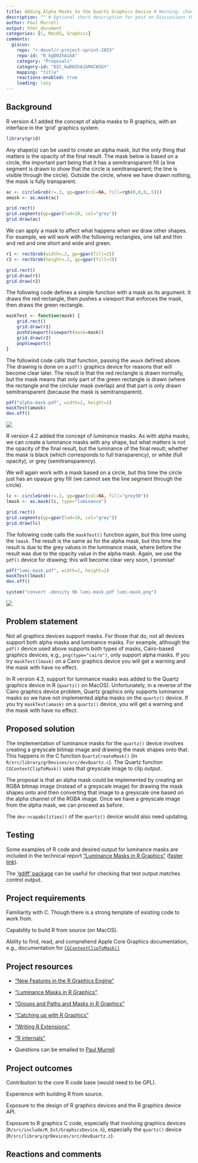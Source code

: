 ```yaml
---
title: Adding Alpha Masks to the Quartz Graphics Device # Warning: changing the title may create a new Discussions thread!
description: "" # Optional short description for post on Discussions thread
author: Paul Murrell
output: html_document
categories: [C, MacOS, Graphics]
comments:
  giscus: 
    repo: "r-devel/r-project-sprint-2023"
    repo-id: "R_kgDOIhAibA"
    category: "Proposals"
    category-id: "DIC_kwDOIhAibM4CW3GY"
    mapping: "title"
    reactions-enabled: true
    loading: lazy
---
```


## Background

R version 4.1 added the concept of alpha masks to R graphics, with an interface in the 'grid' graphics system.

```r
library(grid)
```

Any shape(s) can be used to create an alpha mask, but the only thing that matters is the opacity of the final result. The mask below is based on a circle, the important part being that it has a semitransparent fill (a line segment is drawn to show that the circle is semitransparent; the line is visible through the circle). Outside the circle, where we have drawn nothing, the mask is fully transparent.

```r
ac <- circleGrob(r=.3, gp=gpar(col=NA, fill=rgb(0,0,0,.5)))
amask <- as.mask(ac)
```

```r
grid.rect()
grid.segments(gp=gpar(lwd=10, col="grey"))
grid.draw(ac)
```

We can apply a mask to affect what happens when we draw other shapes. For example, we will work with the following rectangles, one tall and thin and red and one short and wide and green.

```r
r1 <- rectGrob(width=.2, gp=gpar(fill=2))
r2 <- rectGrob(height=.2, gp=gpar(fill=3))
```

```r
grid.rect()
grid.draw(r1)
grid.draw(r2)
```

The following code defines a simple function with a mask as its argument.
It draws the red rectangle, then pushes a viewport that enforces the mask,
then draws the green rectangle.

```r
maskTest <- function(mask) {
    grid.rect()
    grid.draw(r1)
    pushViewport(viewport(mask=mask))
    grid.draw(r2)
    popViewport()
}
```

The followind code calls that function, passing the `amask` defined above.
The drawing is done on a `pdf()` graphics device for reasons that will
become clear later.
The result is that the red rectangle is drawn normally, but the mask
means that only part of the green rectangle is drawn (where the
rectangle and the circlular mask overlap) and that part
is only drawn semitransparent (because the mask is semitransparent).

```r
pdf("alpha-mask.pdf", width=2, height=2)
maskTest(amask)
dev.off()
```
![](alpha-mask.png)

R version 4.2 added the concept of *luminance* masks. As with alpha masks, we can create a luminance masks with any shape, but what matters is not the opacity of the final result, but the luminance of the final result; whether the mask is black (which corresponds to full transparency), or white (full opacity), or grey (semitransparency).

We will again work with a mask based on a circle, but this time the circle just has an opaque grey fill (we cannot see the line segment through the circle).

```r
lc <- circleGrob(r=.3, gp=gpar(col=NA, fill="grey50"))
lmask <- as.mask(lc, type="luminance")
```

```r
grid.rect()
grid.segments(gp=gpar(lwd=10, col="grey"))
grid.draw(lc)
```

The following code calls the `maskTest()` function again,
but this time using the `lmask`.
The result is the same as for the alpha mask, but this time the result is due
to the grey values in the luminance mask, where before the result
was due to the opacity value in the alpha mask.
Again, we use the `pdf()` device for drawing;  this will become
clear very soon, I promise!

```r
pdf("lumi-mask.pdf", width=2, height=2)
maskTest(lmask)
dev.off()
```

```r
system("convert -density 96 lumi-mask.pdf lumi-mask.png")
```

![](lumi-mask.png)

## Problem statement

Not all graphics devices support masks.  For those that do, not all
devices support both alpha masks and luminance masks.
For example, although the `pdf()` device used above supports both
types of masks, Cairo-based graphics devices, e.g., `png(type="cairo")`,
only support alpha masks.  If you try `maskTest(lmask)` on a Cairo
graphics device you will get a warning and the mask with have no effect.

In R version 4.3,
support for luminance masks was added to the Quartz graphics device in R
(`quartz()` on MacOS).
Unfortunately, in a reverse of the Cairo graphics device problem,
Quartz graphics only supports luminance masks so we have not implemented
alpha masks on the `quartz()` device.
If you try `maskTest(amask)` on a `quartz()` device, you will get
a warning and the mask with have no effect.

## Proposed solution

The implementation of luminance masks for the `quartz()` device involves creating a greyscale bitmap image and drawing the mask shapes onto that. This happens in the C function `QuartzCreateMask()` (in `R/src/library/grDevices/src/devQuartz.c`). The Quartz function `CGContextClipToMask()` uses that greyscale image to clip output.

The proposal is that an alpha mask could be implemented by creating an RGBA bitmap image (instead of a greyscale image) for drawing the mask shapes onto and then converting that image to a greyscale one based on the alpha channel of the RGBA image. Once we have a greyscale image from the alpha mask, we can proceed as before.

The `dev->capabilities()` of the `quartz()` device would also need updating.

## Testing

Some examples of R code and desired output for luminance masks are included in the technical report ["Luminance Masks in R Graphics"](https://stattech.wordpress.fos.auckland.ac.nz/2021/12/01/2021-04-luminance-masks-in-r-graphics/) ([faster link](https://protect-au.mimecast.com/s/SkAFCq71EMFpz5z7fZ37by?domain=stat.auckland.ac.nz)).

The ['gdiff' package](https://cran.rstudio.com/web/packages/gdiff/) can be useful for checking that test output matches control output.

## Project requirements

Familiarity with C. Though there is a strong template of existing code to work from.

Capability to build R from source (on MacOS).

Ability to find, read, and comprehend Apple Core Graphics documentation, e.g., documentation for [`CGContextClipToMask()`](https://developer.apple.com/documentation/coregraphics/1456497-cgcontextcliptomask)

## Project resources

-   ["New Features in the R Graphics Engine"](https://developer.r-project.org/Blog/public/2020/07/15/new-features-in-the-r-graphics-engine/)

-   ["Luminance Masks in R Graphics"](https://stattech.wordpress.fos.auckland.ac.nz/2021/12/01/2021-04-luminance-masks-in-r-graphics/).

-   ["Groups and Paths and Masks in R Graphics"](https://developer.r-project.org/Blog/public/2021/12/06/groups-and-paths-and-masks-in-r-graphics/index.html)

-   ["Catching up with R Graphics"](https://stattech.wordpress.fos.auckland.ac.nz/2020/07/14/2020-04-catching-up-with-r-graphics/)

-   ["Writing R Extensions"](https://cran.r-project.org/doc/manuals/r-devel/R-exts.html)

-   ["R internals"](https://cran.r-project.org/doc/manuals/r-devel/R-ints.html)

-   Questions can be emailed to [Paul Murrell](mailto:paul@stat.auckland.ac.nz)

## Project outcomes

Contribution to the core R code base (would need to be GPL).

Experience with building R from source.

Exposure to the design of R graphics devices and the R graphics device API.

Exposure to R graphics C code, especially that involving graphics devices (`R/src/include/R_Ext/GraphicsDevice.h`), especially the `quartz()` device (`R/src/library/grDevices/src/devQuartz.c`).

## Reactions and comments

```{=html}
<!-- 
Please leave the Reactions and comments section
- a Giscus comment box will be automatically added here 
-->
```
